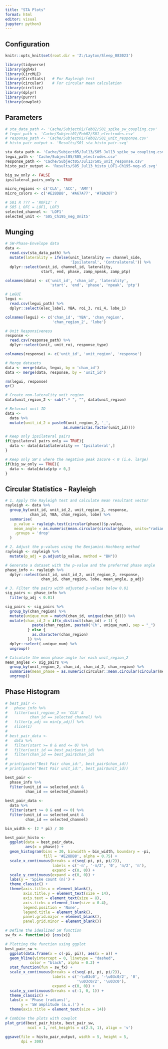 ---
title: "STA Plots"
format: html
editor: visual
jupyter: python3
---

## Configuration

```{r, setup, include = FALSE}
knitr::opts_knit$set(root.dir = 'Z:/Layton/Sleep_083023')
```

```{r}
library(tidyverse)
library(ggh4x)
library(CircMLE)
library(CircStats)   # For Rayleigh test
library(circular)    # For circular mean calculation
library(circlize)
library(dplyr)
library(purrr)
library(cowplot)
```

## Parameters

```{r}
# sta_data_path <- 'Cache/Subject01/Feb02/S01_spike_sw_coupling.csv'
# legui_path <- 'Cache/Subject01/Feb02/S01_electrodes.csv'
# response_path <- 'Cache/Subject01/Feb02/S01_unit_response.csv'
# histo_pair_output <- 'Results/S01_sta_histo_pair.svg'

sta_data_path <- 'Cache/Subject05/Jul13/S05_Jul13_spike_sw_coupling.csv'
legui_path <- 'Cache/Subject05/S05_electrodes.csv'
response_path <- 'Cache/Subject05/Jul13/S05_unit_response.csv'
histo_pair_output <- 'Results/S05_Jul13_histo_LOF1-Ch195-neg-u5.svg'
```

```{r}
big_sw_only <- FALSE
ipsilateral_pairs_only <- TRUE

micro_regions <- c('CLA', 'ACC', 'AMY')
micro_colors <- c('#E28DB8', '#A67A77', '#7BA387')

# S01 R ??? = 'ROF12' ?
# S05 L OFC = LOF1, LOF3
selected_channel <- 'LOF1'
selected_unit <- 'S05_Ch195_neg_Unit5'
```

## Munging

```{r}
# SW-Phase-Envelope data
data <- 
  read.csv(sta_data_path) %>%
  mutate(laterality = ifelse(unit_laterality == channel_side,
                             'Ipsilateral', 'Contralateral')) %>%
  dplyr::select(unit_id, channel_id, laterality,
                start, end, phase, zamp_npeak, zamp_ptp)

colnames(data) <- c('unit_id', 'chan_id', 'laterality',  
                    'start', 'end', 'phase', 'npeak', 'ptp')

# LeGUI
legui <- 
  read.csv(legui_path) %>%
  dplyr::select(elec_label, YBA, roi_3, roi_4, lobe_1)

colnames(legui) <- c('chan_id', 'YBA', 'chan_region', 
                     'chan_region_2', 'lobe')

# Unit Responsiveness
response <- 
  read.csv(response_path) %>%
  dplyr::select(unit, unit_roi, response_type)

colnames(response) <- c('unit_id', 'unit_region', 'response')

# Merge datasets
data <- merge(data, legui, by = 'chan_id')
data <- merge(data, response, by = 'unit_id')

rm(legui, response)
gc()

# Create non-laterality unit region
data$unit_region_2 <- sub(".* ", "", data$unit_region)

# Reformat unit ID
data <-
  data %>%
  mutate(unit_id_2 = paste0(unit_region_2, '_',
                          as.numeric(as.factor(unit_id))))

# Keep only ipsilateral pairs
if(ipsilateral_pairs_only == TRUE){
  data <- data[data$laterality == 'Ipsilateral',]
}

# Keep only SW's where the negative peak zscore < 0 (i.e. large)
if(big_sw_only == TRUE){
  data <- data[data$ptp > 0,]
}
```

## Circular Statistics - Rayleigh

```{r}
# 1. Apply the Rayleigh test and calculate mean resultant vector 
rayleigh <- data %>%
  group_by(unit_id, unit_id_2, unit_region_2, response,
           chan_id, YBA, chan_region, lobe) %>%
  summarise(
    p_value = rayleigh.test(circular(phase))$p.value, 
    mean_angle = as.numeric(mean.circular(circular(phase, units="radians"), na.rm = TRUE)),
    .groups = 'drop'
  )

# 2. Adjust the p-values using the Benjamini-Hochberg method
rayleigh <- rayleigh %>%
  mutate(p_adj = p.adjust(p_value, method = "BH"))

# Generate a dataset with the p-value and the preferred phase angle
phase_info <- rayleigh %>%
  dplyr::select(unit_id, unit_id_2, unit_region_2, response,
                chan_id, chan_region, lobe, mean_angle, p_adj)

# 3. Filter the pairs with adjusted p-values below 0.01
sig_pairs <- phase_info %>%
  filter(p_adj < 0.01)
```

```{r}
sig_pairs <- sig_pairs %>%
  group_by(chan_region) %>%
  mutate(unique_num = match(chan_id, unique(chan_id))) %>%
  mutate(chan_id_2 = if(n_distinct(chan_id) > 1) {
            paste(chan_region, paste0('Ch', unique_num), sep = "_")
          } else {
            as.character(chan_region)
          }) %>%
  dplyr::select(-unique_num) %>% 
  ungroup()

# Calculate the mean phase angle for each unit_region_2
mean_angles <- sig_pairs %>%
  group_by(unit_region_2, chan_id, chan_id_2, chan_region) %>%
  summarise(mean_phase = as.numeric(circular::mean.circular(circular(mean_angle, units = "radians"), na.rm = TRUE))) %>%
  ungroup()
```

## Phase Histogram

```{r}
# best_pair <- 
#   phase_info %>%
#   filter(unit_region_2 == 'CLA' & 
#          chan_id == selected_channel) %>%
#   filter(p_adj == min(p_adj)) %>%
#   slice(1)
#
# best_pair_data <- 
#   data %>%
#   filter(start >= 0 & end <= 0) %>%
#   filter(unit_id == best_pair$unit_id) %>%
#   filter(chan_id == best_pair$chan_id)
# 
# print(paste("Best Pair chan_id:", best_pair$chan_id))
# print(paste("Best Pair unit_id:", best_pair$unit_id))

best_pair <- 
  phase_info %>%
  filter(unit_id == selected_unit & 
         chan_id == selected_channel)
  
best_pair_data <- 
  data %>%
  filter(start >= 0 & end <= 0) %>%
  filter(unit_id == selected_unit & 
         chan_id == selected_channel)
```

```{r}
bin_width <- (2 * pi) / 30

best_pair_histo <- 
  ggplot(data = best_pair_data, 
         aes(x = phase)) +
  geom_histogram(bins = 30, binwidth = bin_width, boundary = -pi,
                 fill = '#E28DB8', alpha = 0.75) + 
  scale_x_continuous(breaks = c(seq(-pi, pi, pi/2)), 
                     labels = c('-π', '-π/2', '0', 'π/2', 'π'),
                     expand = c(0, 0)) +
  scale_y_continuous(expand = c(0, 0)) +
  labs(y = 'Spike count (n)') + 
  theme_classic() + 
  theme(axis.title.x = element_blank(),
        axis.title.y = element_text(size = 14),
        axis.text = element_text(size = 8),
        axis.ticks = element_line(size = 0.4),
        legend.position = 'None',
        legend.title = element_blank(),
        panel.grid.major = element_blank(),
        panel.grid.minor = element_blank())
```

```{r}
# Define the idealized SW function
sw_fx <- function(x) {cos(x)}

# Plotting the function using ggplot
best_pair_sw <- 
  ggplot(data.frame(x = c(-pi, pi)), aes(x = x)) +
  geom_hline(yintercept = 0, linetype = "dashed", 
           color = "black", alpha = 0.2) +
  stat_function(fun = sw_fx) +
  scale_x_continuous(breaks = c(seq(-pi, pi, pi/2)), 
                     labels = c('-\u03c0', '-\u03c0/2', '0', 
                                '\u03c0/2', '\u03c0'),
                     expand = c(0, 0)) +
  scale_y_continuous(breaks = c(-1, 0, 1)) + 
  theme_classic() + 
  labs(x = 'Phase (radians)', 
       y = 'SW amplitude (a.u.)') + 
  theme(axis.title = element_text(size = 14))
```

```{r}
# Combine the plots with cowplot
plot_grid(best_pair_histo, best_pair_sw, 
          ncol = 1, rel_heights = c(2.5, 1), align = 'v')

ggsave(file = histo_pair_output, width = 5, height = 5, 
       dpi = 300)
```
